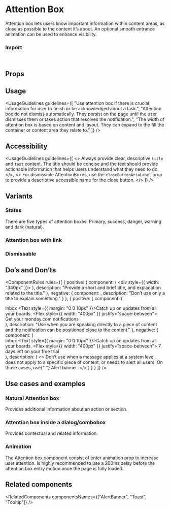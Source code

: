 
<Meta of={AttentionBoxStories} />

# Attention Box

Attention box lets users know important information within content areas, as close as possible to the content it’s about. An optional smooth entrance animation can be used to enhance visibility.

<Canvas of={AttentionBoxStories.Overview} />

### Import

```js
import { AttentionBox, AttentionBoxLink } from "@vibe/core";
```

## Props

<PropsTable />

## Usage

<UsageGuidelines
  guidelines={[
    "Use attention box if there is crucial information for user to finish or be acknowledged about a task.",
    "Attention box do not dismiss automatically. They persist on the page until the user dismisses them or takes action that resolves the notification.",
    "The width of attention box is based on content and layout. They can expand to the fill the container or content area they relate to."
  ]}
/>

<TipCheckYourself />

## Accessibility

<UsageGuidelines
  guidelines={[
    <>
      Always provide clear, descriptive <code>title</code> and <code>text</code> content. The title should be concise
      and the text should provide actionable information that helps users understand what they need to do.
    </>,
    <>
      For dismissible AttentionBoxes, use the <code>closeButtonAriaLabel</code> prop to provide a descriptive accessible
      name for the close button.
    </>
  ]}
/>

## Variants

### States

There are five types of attention boxes: Primary, success, danger, warning and dark (natural).

<Canvas of={AttentionBoxStories.States} />

### Attention box with link

<Canvas of={AttentionBoxStories.AttentionBoxWithLink} />

### Dismissable

<Canvas of={AttentionBoxStories.Dismissable} />

## Do’s and Don’ts

<ComponentRules
  rules={[
    {
      positive: {
        component: (
          <div style={{ width: "340px" }}>
            <AttentionBox
              title="Attention box title"
              text="Studies show that 100% of people who celebrate birthdays, will eventually die."
            />
          </div>
        ),
        description: "Provide a short and brief title, and explanation related to the title."
      },
      negative: {
        component: <AttentionBox title="Attention box title" />,
        description: "Don’t use only a title to explain something."
      }
    },
    {
      positive: {
        component: (
          <div>
            <Heading type="h2" weight="bold">
              Inbox
            </Heading>
            <Text style={{ margin: "0 0 10px" }}>Catch up on updates from all your boards.</Text>
            <AttentionBox compact icon={Info}>
              <Flex style={{ width: "400px" }} justify="space-between">
                Get your monday.com notifications <AttentionBoxLink href="" text="Learn more" />
              </Flex>
            </AttentionBox>
          </div>
        ),
        description:
          "Use when you are speaking directly to a piece of content and the notification can be positioned close to the content."
      },
      negative: {
        component: (
          <div>
            <Heading type="h2" weight="bold">
              Inbox
            </Heading>
            <Text style={{ margin: "0 0 10px" }}>Catch up on updates from all your boards.</Text>
            <AttentionBox compact icon={Info}>
              <Flex style={{ width: "400px" }} justify="space-between">
                7 days left on your free trial <AttentionBoxLink href="" text="Learn more" />
              </Flex>
            </AttentionBox>
          </div>
        ),
        description: (
          <>
            Don’t use when a message applies at a system level, does not apply to a specific piece of content, or needs
            to alert all users. On those cases, use{" "}
            <StorybookLink page="Components/AlertBanner">Alert banner.</StorybookLink>
          </>
        )
      }
    }
  ]}
/>

## Use cases and examples

### Natural Attention box

Provides additional information about an action or section.

<Canvas of={AttentionBoxStories.NaturalAttentionBox} />

### Attention box inside a dialog/combobox

Provides contextual and related information.

<Canvas of={AttentionBoxStories.AttentionBoxInsideADialogCombobox} />

### Animation

The Attention box component consist of enter animation prop to increase user attention. Is highly recommended to use a 200ms delay before the attention box entry motion once the page is fully loaded.

<Canvas of={AttentionBoxStories.AttentionBoxAnimation} />

## Related components

<RelatedComponents componentsNames={["AlertBanner", "Toast", "Tooltip"]} />
